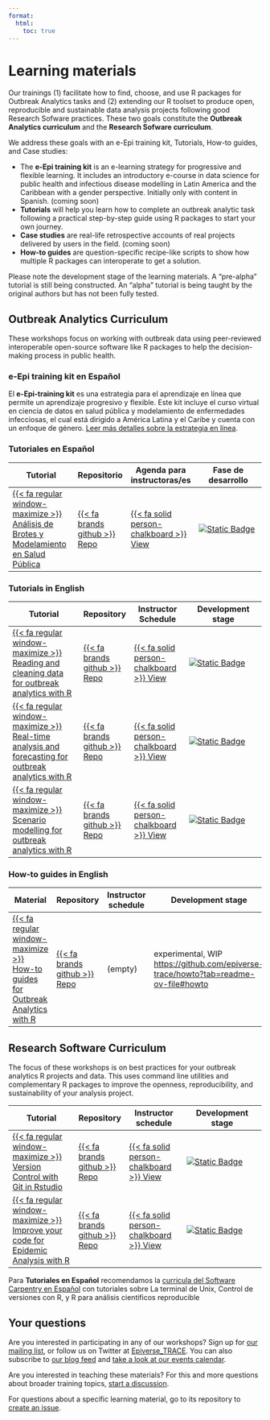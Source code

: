 ```yaml
---
format:
  html:
    toc: true
---
```


# Learning materials

Our trainings (1) facilitate how to find, choose, and use
R packages for Outbreak Analytics tasks and (2) extending our R toolset
to produce open, reproducible and sustainable data analysis projects
following good Research Sofware practices. These two goals constitute
the **Outbreak Analytics curriculum** and the **Research Sofware
curriculum**.

We address these goals with an e-Epi training kit, Tutorials,
How-to guides, and Case studies:

- The **e-Epi training kit** is an e-learning strategy for progressive
  and flexible learning. It includes an introductory e-course in data
  science for public health and infectious disease modelling in Latin
  America and the Caribbean with a gender perspective. Initially only
  with content in Spanish. (coming soon)
- **Tutorials** will help you learn how to complete an outbreak analytic
  task following a practical step-by-step guide using R packages to
  start your own journey.
- **Case studies** are real-life retrospective accounts of real projects
  delivered by users in the field. (coming soon)
- **How-to guides** are question-specific recipe-like scripts to show
  how multiple R packages can interoperate to get a solution.

Please note the development stage of the learning materials. A
"pre-alpha" tutorial is still being constructed. An
"alpha" tutorial is being taught by the original authors but
has not been fully tested.

## Outbreak Analytics Curriculum

These workshops focus on working with outbreak data using peer-reviewed interoperable open-source software like R packages to help the decision-making process in public health.

### e-Epi training kit en Español

El **e-Epi-training kit** es una estrategia para el aprendizaje en línea que permite un aprendizaje progresivo y flexible. Este kit incluye el curso virtual en ciencia de datos en salud pública y modelamiento de enfermedades infecciosas, el cual está dirigido a América Latina y el Caribe y cuenta con un enfoque de género. [Leer más detalles sobre la estrategia en línea](https://epiverse-trace.github.io/epi-training-kit/).

### Tutoriales en Español

| Tutorial                                                                                                                              | Repositorio                                                                    | Agenda para instructoras/es                                                                                  | Fase de desarrollo                                                                                                                                                   |
| ------------------------------------------------------------------------------------------------------------------------------------- | ------------------------------------------------------------------------------ | ------------------------------------------------------------------------------------------------------------ | -------------------------------------------------------------------------------------------------------------------------------------------------------------------- |
| [{{< fa regular window-maximize >}} Análisis de Brotes y Modelamiento en Salud Pública](https://epiverse-trace.github.io/epimodelac/) | [{{< fa brands github >}} Repo](https://github.com/epiverse-trace/epimodelac/) | [{{< fa solid person-chalkboard >}} View](https://epiverse-trace.github.io/epimodelac/instructor/index.html) | [![Static Badge](https://img.shields.io/badge/pre-alpha-991b1b)](https://carpentries.github.io/lesson-development-training/lesson-design.html#iterative-development) |

### Tutorials in English

| Tutorial                                                                                                                                                  | Repository                                                                          | Instructor Schedule                                                                                                | Development stage                                                                                                                                                    |
| --------------------------------------------------------------------------------------------------------------------------------------------------------- | ----------------------------------------------------------------------------------- | ------------------------------------------------------------------------------------------------------------------ | -------------------------------------------------------------------------------------------------------------------------------------------------------------------- |
| [{{< fa regular window-maximize >}} Reading and cleaning data for outbreak analytics with R](https://epiverse-trace.github.io/tutorials-early/)           | [{{< fa brands github >}} Repo](https://github.com/epiverse-trace/tutorials-early)  | [{{< fa solid person-chalkboard >}} View](https://epiverse-trace.github.io/tutorials-early/instructor/index.html)  | [![Static Badge](https://img.shields.io/badge/pre-alpha-991b1b)](https://carpentries.github.io/lesson-development-training/lesson-design.html#iterative-development) |
| [{{< fa regular window-maximize >}} Real-time analysis and forecasting for outbreak analytics with R](https://epiverse-trace.github.io/tutorials-middle/) | [{{< fa brands github >}} Repo](https://github.com/epiverse-trace/tutorials-middle) | [{{< fa solid person-chalkboard >}} View](https://epiverse-trace.github.io/tutorials-middle/instructor/index.html) | [![Static Badge](https://img.shields.io/badge/pre-alpha-991b1b)](https://carpentries.github.io/lesson-development-training/lesson-design.html#iterative-development) |
| [{{< fa regular window-maximize >}} Scenario modelling for outbreak analytics with R](https://epiverse-trace.github.io/tutorials-late/)                   | [{{< fa brands github >}} Repo](https://github.com/epiverse-trace/tutorials-late)   | [{{< fa solid person-chalkboard >}} View](https://epiverse-trace.github.io/tutorials-late/instructor/index.html)   | [![Static Badge](https://img.shields.io/badge/pre-alpha-991b1b)](https://carpentries.github.io/lesson-development-training/lesson-design.html#iterative-development) |

### How-to guides in English

| Material                                                                                                                  | Repository                                                               | Instructor schedule | Development stage                                                                                                                                      |
| ------------------------------------------------------------------------------------------------------------------------- | ------------------------------------------------------------------------ | ------------------- | ------------------------------------------------------------------------------------------------------------------------------------------------------ |
| [{{< fa regular window-maximize >}} How-to guides for Outbreak Analytics with R](https://epiverse-trace.github.io/howto/) | [{{< fa brands github >}} Repo](https://github.com/epiverse-trace/howto) | (empty)             | experimental, WIP [https://github.com/epiverse-trace/howto?tab=readme-ov-file#howto](https://github.com/epiverse-trace/howto?tab=readme-ov-file#howto) |

## Research Software Curriculum

The focus of these workshops is on best practices for your outbreak analytics R projects and data. This uses command line utilities and complementary R packages to improve the openness, reproducibility, and sustainability of your analysis project.

| Tutorial                                                                                                                                   | Repository                                                                             | Instructor schedule                                                                                                   | Development stage                                                                                                                                                    |
| ------------------------------------------------------------------------------------------------------------------------------------------ | -------------------------------------------------------------------------------------- | --------------------------------------------------------------------------------------------------------------------- | -------------------------------------------------------------------------------------------------------------------------------------------------------------------- |
| [{{< fa regular window-maximize >}} Version Control with Git in Rstudio](https://epiverse-trace.github.io/git-rstudio-basics/)             | [{{< fa brands github >}} Repo](https://github.com/epiverse-trace/git-rstudio-basics/) | [{{< fa solid person-chalkboard >}} View](https://epiverse-trace.github.io/git-rstudio-basics/instructor/index.html)  | [![Static Badge](https://img.shields.io/badge/alpha-991b1b)](https://carpentries.github.io/lesson-development-training/lesson-design.html#iterative-development)     |
| [{{< fa regular window-maximize >}} Improve your code for Epidemic Analysis with R](https://epiverse-trace.github.io/research-compendium/) | [{{< fa brands github >}} Repo](https://github.com/epiverse-trace/research-compendium) | [{{< fa solid person-chalkboard >}} View](https://epiverse-trace.github.io/research-compendium/instructor/index.html) | [![Static Badge](https://img.shields.io/badge/pre-alpha-991b1b)](https://carpentries.github.io/lesson-development-training/lesson-design.html#iterative-development) |

Para **Tutoriales en Español** recomendamos la [curricula del Software Carpentry en Español](https://software-carpentry.org/lessons/) con tutoriales sobre La terminal de Unix, Control de versiones con R, y R para análisis cientificos reproducible

## Your questions

Are you interested in participating in any of our workshops? Sign up for [our mailing list](https://data.org/initiatives/epiverse/our-community/), or follow us on Twitter at [Epiverse_TRACE](https://twitter.com/Epiverse_TRACE). You can also subscribe to [our blog feed](https://epiverse-trace.github.io/blog.html) and [take a look at our events calendar](https://view.monday.com/1267767805-fb40bb51c837164bf95532907829c3f8?r=euc1).

Are you interested in teaching these materials? For this and more questions about broader training topics, [start a discussion](https://github.com/orgs/epiverse-trace/discussions/new/choose).

For questions about a specific learning material, go to its repository to [create an issue](https://docs.github.com/en/issues/tracking-your-work-with-issues/creating-an-issue).
